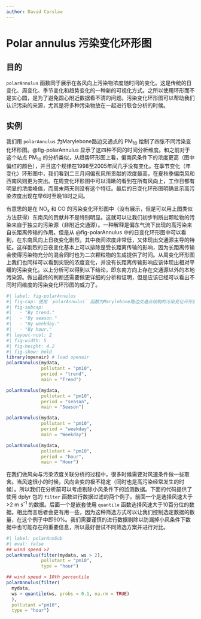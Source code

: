 ```yaml
---
author: David Carslaw
---
```


# Polar annulus 污染变化环形图 {#sec-polarAnnulus}

## 目的 {#sec-polarAnnulusBack}

`polarAnnulus` 函数同于展示在各风向上污染物浓度随时间的变化。这是传统的日变化、周变化、季节变化和趋势变化的一种新的可视化方式。之所以使用环形而不是实心圆，是为了避免圆心附近数据看不清的问题。污染变化环形图可以帮助我们认识污染的来源，尤其是将多种污染物放在一起进行联合分析的时候。

## 实例 {#sec-examAnnulus}

我们用 `polarAnnulus` 为Marylebone路边交通点的 PM~10~ 绘制了四张不同污染变化环形图。@fig-polarAnnulus 显示了这四种不同的时间分析维度。和之前对于这个站点 PM~10~ 的分析类似，从趋势环形图上看，偏南风条件下的浓度更高（图中偏红的颜色），并且这个规律在1998至2005年间几乎没有变化。在季节变化（年变化）环形图中，我们看到二三月间偏东风所贡献的浓度最高，在夏秋季偏南风和西南风则更为突出。在周变化环形图中可以清晰的看到在所有风向上，工作日都有明显的浓度峰值，而周末两天则没有这个特征。最后的日变化环形图明确显示高污染浓度出现在早6时至晚18时之间。


有意思的是在 NO~x~ 和 CO 的污染变化环形图中（没有展示，但是可以用上图类似方法获得）东南风的贡献并不是特别明显。这就可以让我们初步判断出颗粒物的污染来自于独立的污染源（非附近交通源）。一种解释是偏东气流下出现的高污染来自长距离传输的作用。但是从 @fig-polarAnnulus 中的日变化环形图中可以看到，在东南风向上日夜变化剧烈，其中夜间浓度非常低，又体现出交通源主导的特征。这样剧烈的日夜变化基本上可以排除是受长距离传输的影响，因为长距离传输会使得污染物充分的混合同时也为二次颗粒物的生成提供了时间。从周变化环形图上我们也同样可以看到尖锐的浓度变化，并没有长距离传输影响应该体现出相对平缓的污染变化。以上分析可以得到以下结论，即东南方向上存在交通源以外的本地污染源。做出最终的判断还需要做更详细的分析和证明，但是应该已经可以看出不同时间维度的污染变化环形图的威力了。

```r
#| label: fig-polarAnnulus
#| fig-cap: 使用 `polarAnnulus` 函数为Marylebone路边交通点绘制的污染变化环形图。
#| fig-subcap: 
#|   - "By trend."
#|   - "By season."
#|   - "By weekday."
#|   - "By hour."
#| layout-ncol: 2
#| fig-width: 5
#| fig-height: 4.2
#| fig-show: hold
library(openair) # load openair
polarAnnulus(mydata, 
             pollutant = "pm10", 
             period = "trend", 
             main = "Trend")

polarAnnulus(mydata, 
             pollutant = "pm10", 
             period = "season", 
             main = "Season")

polarAnnulus(mydata, 
             pollutant = "pm10", 
             period = "weekday", 
             main = "Weekday")

polarAnnulus(mydata, 
             pollutant = "pm10",
             period = "hour", 
             main = "Hour")
```

在我们做风向与污染浓度关联分析的过程中，很多时候需要对风速条件做一些取舍。当风速很小的时候，风向会变的极不稳定（同时也是高污染经常发生的时候）。所以我们在分析前可以考虑剔除小风条件下的监测数据。下面的代码提供了使用 [dplyr]{.pkg} 包的 `filter` 函数进行数据过滤的两个例子。前面一个是选择风速大于 \>2 m s^-1^ 的数据。后面一个是嵌套使用 `quantile` 函数选择风速大于10百分位的数据。相比而言后者会更有用一些，因为这种筛选方式可以让我们控制选定数据的数量，在这个例子中即90%。我们需要谨慎的进行数据剔除以防漏掉小风条件下数据中也可能存在的重要信息，所以最好尝试不同筛选方案并进行对比。

```r
#| label: polarAnnSub
#| eval: false
## wind speed >2
polarAnnulus(filter(mydata, ws > 2), 
             pollutant = "pm10", 
             type = "hour")

## wind speed > 10th percentile
polarAnnulus(filter(
  mydata, 
  ws > quantile(ws, probs = 0.1, na.rm = TRUE)
  ),
  pollutant ="pm10", 
  type = "hour")
```
